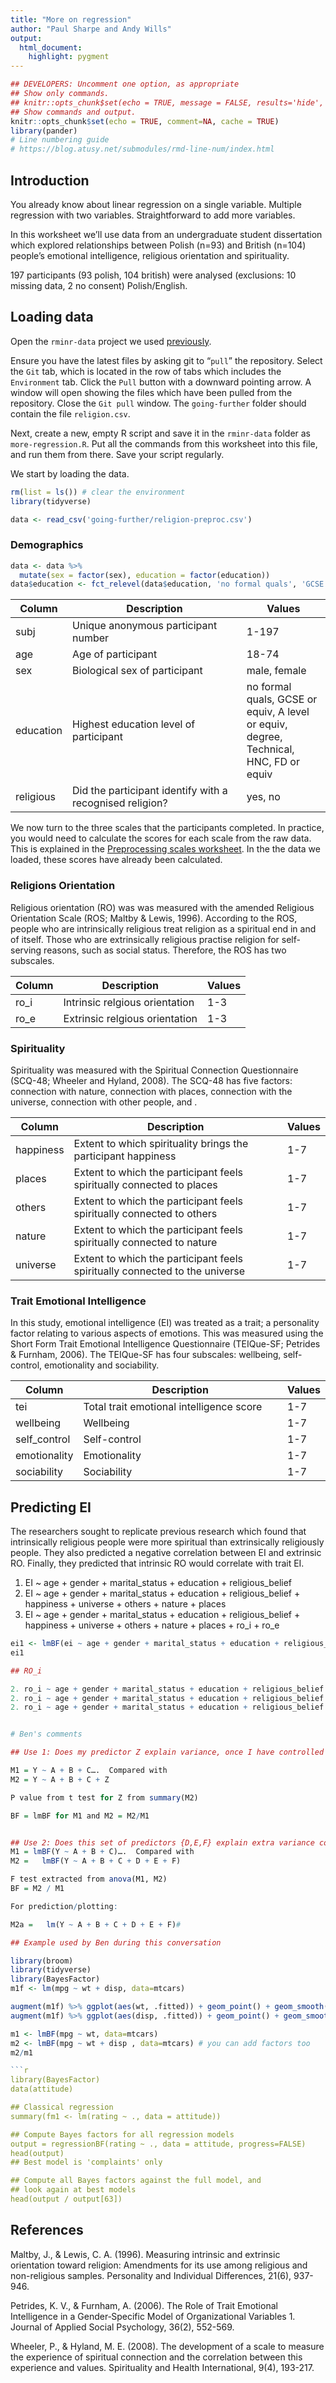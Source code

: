 ```yaml
---
title: "More on regression"
author: "Paul Sharpe and Andy Wills"
output:
  html_document:
    highlight: pygment
---
```


```r
## DEVELOPERS: Uncomment one option, as appropriate
## Show only commands.
## knitr::opts_chunk$set(echo = TRUE, message = FALSE, results='hide', fig.keep = 'none', comment=NA)
## Show commands and output.
knitr::opts_chunk$set(echo = TRUE, comment=NA, cache = TRUE)
library(pander)
# Line numbering guide
# https://blog.atusy.net/submodules/rmd-line-num/index.html
```


## Introduction

You already know about linear regression on a single variable. Multiple regression with two variables. Straightforward to add more variables.

In this worksheet we'll use data from an undergraduate student dissertation which explored relationships between Polish (n=93) and British (n=104) people's emotional intelligence, religious orientation and spirituality.

197 participants (93 polish, 104 british) were analysed (exclusions: 10 missing data, 2 no consent) Polish/English.


<a name="load"></a>

## Loading data

Open the `rminr-data` project we used [previously](preproc.html#load).

Ensure you have the latest files by asking git to "`pull`" the repository. Select the `Git` tab, which is located in the row of tabs which includes the `Environment` tab. Click the `Pull` button with a downward pointing arrow. A window will open showing the files which have been pulled from the repository. Close the `Git pull` window. The `going-further` folder should contain the file `religion.csv`.

Next, create a new, empty R script and save it in the `rminr-data` folder as `more-regression.R`. Put all the commands from this worksheet into this file, and run them from there. Save your script regularly.

We start by loading the data.

```r
rm(list = ls()) # clear the environment
library(tidyverse)

data <- read_csv('going-further/religion-preproc.csv')
```

### Demographics

```r
data <- data %>%
  mutate(sex = factor(sex), education = factor(education))
data$education <- fct_relevel(data$education, 'no formal quals', 'GCSE or equiv', 'A level or equiv', 'Technical, HNC, FD or equiv', 'degree')
```

| Column | Description                             | Values             |
| ------ | --------------------------------------- | ------------------ |
| subj   | Unique anonymous participant number     | 1-197              | 
| age    | Age of participant                      | 18-74              |
| sex    | Biological sex of participant           | male, female       |
| education | Highest education level of participant  | no formal quals, GCSE or equiv, A level or equiv, degree, Technical, HNC, FD or equiv |
| religious  | Did the participant identify with a recognised religion? | yes, no  |

We now turn to the three scales that the participants completed. In practice, you would need to calculate the scores for each scale from the raw data. This is explained in the [Preprocessing scales worksheet](preproc-scales.html). In the the data we loaded, these scores have already been calculated.

### Religions Orientation
 
Religious orientation (RO) was was measured with the amended Religious Orientation Scale (ROS; Maltby & Lewis, 1996). According to the ROS, people who are intrinsically religious treat religion as a spiritual end in and of itself. Those who are extrinsically religious practise religion for self-serving reasons, such as social status. Therefore, the ROS has two subscales. 

| Column | Description                    | Values |
| ------ | ------------------------------ | ------ |
| ro_i   | Intrinsic relgious orientation | 1-3    | 
| ro_e   | Extrinsic relgious orientation | 1-3    |


### Spirituality

Spirituality was measured with the Spiritual Connection Questionnaire (SCQ-48; Wheeler and Hyland, 2008). The SCQ-48 has five factors: connection with nature, connection with places, connection with the universe, connection with other people, and .

| Column | Description                                                            | Values |
| ------ | ---------------------------------------------------------------------- | ------ |
| happiness | Extent to which spirituality brings the participant happiness | 1-7| 
| places   | Extent to which the participant feels spiritually connected to places | 1-7 |
| others | Extent to which the participant feels spiritually connected to others | 1-7  |
| nature | Extent to which the participant feels spiritually connected to nature | 1-7 |
| universe | Extent to which the participant feels spiritually connected to the universe | 1-7 |

### Trait Emotional Intelligence

In this study, emotional intelligence (EI) was treated as a trait; a personality factor relating to various aspects of emotions. This was measured using the Short Form Trait Emotional Intelligence Questionnaire (TEIQue-SF; Petrides & Furnham, 2006). The TEIQue-SF has four subscales: wellbeing, self-control, emotionality and sociability.

| Column | Description                                                            | Values |
| ------ | ---------------------------------------------------------------------- | ------ |
| tei    | Total trait emotional intelligence score                               | 1-7    |
| wellbeing | Wellbeing | 1-7| 
| self_control   | Self-control | 1-7 |
| emotionality | Emotionality | 1-7  |
| sociability | Sociability | 1-7 |

## Predicting EI

The researchers sought to replicate previous research which found that intrinsically religious people were more spiritual than extrinsically religiously people. They also predicted a negative correlation between EI and extrinsic RO. Finally, they predicted that intrinsic RO would correlate with trait EI.

1. EI ~ age + gender + marital_status + education + religious_belief
1. EI ~ age + gender + marital_status + education + religious_belief + happiness + universe + others + nature + places
1. EI ~ age + gender + marital_status + education + religious_belief + happiness + universe + others + nature + places + ro_i + ro_e

```r
ei1 <- lmBF(ei ~ age + gender + marital_status + education + religious_belief, data = foo)
ei1

## RO_i

2. ro_i ~ age + gender + marital_status + education + religious_belief
2. ro_i ~ age + gender + marital_status + education + religious_belief + happiness + universe + others + nature + places
2. ro_i ~ age + gender + marital_status + education + religious_belief + happiness + universe + others + nature + places + wellbeing + self_control + emotionality + sociability + ro_e


# Ben's comments

## Use 1: Does my predictor Z explain variance, once I have controlled for other stuff?

M1 = Y ~ A + B + C….  Compared with  
M2 = Y ~ A + B + C + Z

P value from t test for Z from summary(M2)

BF = lmBF for M1 and M2 = M2/M1


## Use 2: Does this set of predictors {D,E,F} explain extra variance compared with basic predictors?
M1 = lmBF(Y ~ A + B + C)….  Compared with
M2 =   lmBF(Y ~ A + B + C + D + E + F)

F test extracted from anova(M1, M2)
BF = M2 / M1

For prediction/plotting:

M2a =   lm(Y ~ A + B + C + D + E + F)#

## Example used by Ben during this conversation

library(broom)
library(tidyverse)
library(BayesFactor)
m1f <- lm(mpg ~ wt + disp, data=mtcars)

augment(m1f) %>% ggplot(aes(wt, .fitted)) + geom_point() + geom_smooth(method='lm', se=F)
augment(m1f) %>% ggplot(aes(disp, .fitted)) + geom_point() + geom_smooth(method='lm', se=F)

m1 <- lmBF(mpg ~ wt, data=mtcars)
m2 <- lmBF(mpg ~ wt + disp , data=mtcars) # you can add factors too
m2/m1

```r
library(BayesFactor)
data(attitude)

## Classical regression
summary(fm1 <- lm(rating ~ ., data = attitude))

## Compute Bayes factors for all regression models
output = regressionBF(rating ~ ., data = attitude, progress=FALSE)
head(output)
## Best model is 'complaints' only

## Compute all Bayes factors against the full model, and
## look again at best models
head(output / output[63])
```

## References

Maltby, J., & Lewis, C. A. (1996). Measuring intrinsic and extrinsic orientation toward
religion: Amendments for its use among religious and non-religious samples.
Personality and Individual Differences, 21(6), 937-946.

Petrides, K. V., & Furnham, A. (2006). The Role of Trait Emotional Intelligence in a
Gender‐Specific Model of Organizational Variables 1. Journal of Applied
Social Psychology, 36(2), 552-569.

Wheeler, P., & Hyland, M. E. (2008). The development of a scale to measure the
experience of spiritual connection and the correlation between this experience
and values. Spirituality and Health International, 9(4), 193-217.
